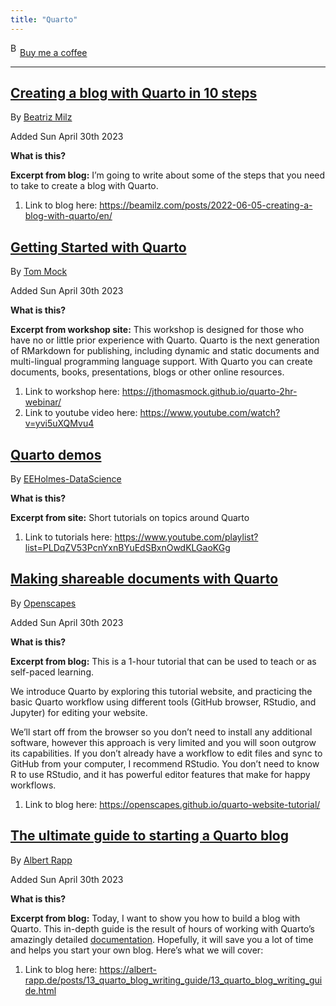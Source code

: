 ```yaml
---
title: "Quarto"
---
```


<link href="https://fonts.googleapis.com/css?family=Cookie" rel="stylesheet"><a class="bmc-button" target="_blank" href="https://www.buymeacoffee.com/JoscelinRocha">![Buy me a coffee](https://cdn.buymeacoffee.com/buttons/bmc-new-btn-logo.svg){alt="Buy me a coffee" width="15" height="21"}Buy me a coffee</a>

------------------------------------------------------------------------

## [Creating a blog with Quarto in 10 steps](https://beamilz.com/posts/2022-06-05-creating-a-blog-with-quarto/en/)

By [Beatriz Milz](https://beamilz.com/posts/2022-06-05-creating-a-blog-with-quarto/en/)

Added Sun April 30th 2023

**What is this?**

**Excerpt from blog:** I'm going to write about some of the steps that you need to take to create a blog with Quarto.

1.  Link to blog here: <https://beamilz.com/posts/2022-06-05-creating-a-blog-with-quarto/en/>

## [Getting Started with Quarto](https://jthomasmock.github.io/quarto-2hr-webinar/)

By [Tom Mock](https://jthomasmock.github.io/quarto-2hr-webinar/)

Added Sun April 30th 2023

**What is this?**

**Excerpt from workshop site:** This workshop is designed for those who have no or little prior experience with Quarto. Quarto is the next generation of RMarkdown for publishing, including dynamic and static documents and multi-lingual programming language support. With Quarto you can create documents, books, presentations, blogs or other online resources.

1.  Link to workshop here: <https://jthomasmock.github.io/quarto-2hr-webinar/>
2.  Link to youtube video here: <https://www.youtube.com/watch?v=yvi5uXQMvu4>

## [Quarto demos](https://www.youtube.com/playlist?list=PLDqZV53PcnYxnBYuEdSBxnOwdKLGaoKGg)

By [EEHolmes-DataScience](https://www.youtube.com/playlist?list=PLDqZV53PcnYxnBYuEdSBxnOwdKLGaoKGg)

**What is this?**

**Excerpt from site:** Short tutorials on topics around Quarto

1.  Link to tutorials here: <https://www.youtube.com/playlist?list=PLDqZV53PcnYxnBYuEdSBxnOwdKLGaoKGg>

## [Making shareable documents with Quarto](https://openscapes.github.io/quarto-website-tutorial/)

By [Openscapes](https://openscapes.github.io/quarto-website-tutorial/#about)

Added Sun April 30th 2023

**What is this?**

**Excerpt from blog:** This is a 1-hour tutorial that can be used to teach or as self-paced learning.

We introduce Quarto by exploring this tutorial website, and practicing the basic Quarto workflow using different tools (GitHub browser, RStudio, and Jupyter) for editing your website.

We'll start off from the browser so you don't need to install any additional software, however this approach is very limited and you will soon outgrow its capabilities. If you don't already have a workflow to edit files and sync to GitHub from your computer, I recommend RStudio. You don't need to know R to use RStudio, and it has powerful editor features that make for happy workflows.

1.  Link to blog here: <https://openscapes.github.io/quarto-website-tutorial/>

## [The ultimate guide to starting a Quarto blog](https://albert-rapp.de/posts/13_quarto_blog_writing_guide/13_quarto_blog_writing_guide.html)

By [Albert Rapp](https://albert-rapp.de/posts/13_quarto_blog_writing_guide/13_quarto_blog_writing_guide.html)

Added Sun April 30th 2023

**What is this?**

**Excerpt from blog:** Today, I want to show you how to build a blog with Quarto. This in-depth guide is the result of hours of working with Quarto's amazingly detailed [documentation](https://quarto.org/docs/reference/). Hopefully, it will save you a lot of time and helps you start your own blog. Here's what we will cover:

1.  Link to blog here: <https://albert-rapp.de/posts/13_quarto_blog_writing_guide/13_quarto_blog_writing_guide.html>
